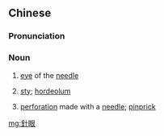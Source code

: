 {{also|针眼}}
==Chinese==
{{zh-forms|s=针眼}}

===Pronunciation===
{{zh-pron
|m=zhēnyǎn,tl=y
|c=zam1 ngaan5
|mn=qz:cham-gán/tw,xm,zz:chiam-gán
|cat=n
}}

===Noun===
{{zh-noun}}

# [[eye]] of the [[needle]]
# {{lb|zh|medicine}} [[sty]]; [[hordeolum]]
# [[perforation]] made with a [[needle]]; [[pinprick]]

[[mg:針眼]]